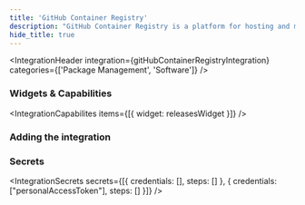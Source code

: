 ```yaml
---
title: 'GitHub Container Registry'
description: "GitHub Container Registry is a platform for hosting and managing packages."
hide_title: true
---
```




<IntegrationHeader
    integration={gitHubContainerRegistryIntegration}
    categories={['Package Management', 'Software']}
/>


### Widgets & Capabilities
<IntegrationCapabilites
    items={[{
        widget: releasesWidget
    }]}
/>

### Adding the integration
<AddingIntegration />

### Secrets
<IntegrationSecrets secrets={[{
    credentials: [],
    steps: []
}, {
    credentials: ["personalAccessToken"],
    steps: []
}]} />